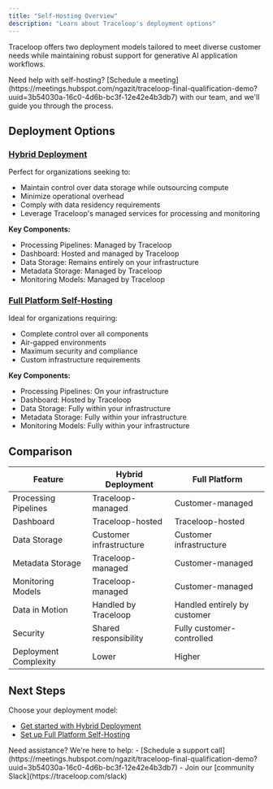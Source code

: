 ```yaml
---
title: "Self-Hosting Overview"
description: "Learn about Traceloop's deployment options"
---
```


Traceloop offers two deployment models tailored to meet diverse customer needs while maintaining robust support for generative AI application workflows.

<Info>
  Need help with self-hosting? [Schedule a
  meeting](https://meetings.hubspot.com/ngazit/traceloop-final-qualification-demo?uuid=3b54030a-16c0-4d6b-bc3f-12e42e4b3db7)
  with our team, and we'll guide you through the process.
</Info>

## Deployment Options

### [Hybrid Deployment](/self-host/hybrid-deployment)

Perfect for organizations seeking to:

- Maintain control over data storage while outsourcing compute
- Minimize operational overhead
- Comply with data residency requirements
- Leverage Traceloop's managed services for processing and monitoring

**Key Components:**

- Processing Pipelines: Managed by Traceloop
- Dashboard: Hosted and managed by Traceloop
- Data Storage: Remains entirely on your infrastructure
- Metadata Storage: Managed by Traceloop
- Monitoring Models: Managed by Traceloop

### [Full Platform Self-Hosting](/self-host/full-deployment)

Ideal for organizations requiring:

- Complete control over all components
- Air-gapped environments
- Maximum security and compliance
- Custom infrastructure requirements

**Key Components:**

- Processing Pipelines: On your infrastructure
- Dashboard: Hosted by Traceloop
- Data Storage: Fully within your infrastructure
- Metadata Storage: Fully within your infrastructure
- Monitoring Models: Fully within your infrastructure

## Comparison

| Feature               | Hybrid Deployment       | Full Platform                |
| --------------------- | ----------------------- | ---------------------------- |
| Processing Pipelines  | Traceloop-managed       | Customer-managed             |
| Dashboard             | Traceloop-hosted        | Traceloop-hosted             |
| Data Storage          | Customer infrastructure | Customer infrastructure      |
| Metadata Storage      | Traceloop-managed       | Customer-managed             |
| Monitoring Models     | Traceloop-managed       | Customer-managed             |
| Data in Motion        | Handled by Traceloop    | Handled entirely by customer |
| Security              | Shared responsibility   | Fully customer-controlled    |
| Deployment Complexity | Lower                   | Higher                       |

## Next Steps

Choose your deployment model:

- [Get started with Hybrid Deployment](/self-host/hybrid-deployment)
- [Set up Full Platform Self-Hosting](/self-host/full-deployment)

<Note>
  Need assistance? We're here to help: - [Schedule a support
  call](https://meetings.hubspot.com/ngazit/traceloop-final-qualification-demo?uuid=3b54030a-16c0-4d6b-bc3f-12e42e4b3db7)
  - Join our [community Slack](https://traceloop.com/slack)
</Note>
